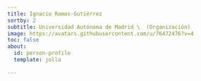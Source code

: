 ```yaml
---
title: Ignacio Ramos-Gutiérrez
sortby: 2
subtitle: Universidad Autónoma de Madrid \  (Organización)
image: https://avatars.githubusercontent.com/u/76472476?v=4
toc: false
about:
  id: person-profile
  template: jolla
 
---
```


:::{#person-profile}
:::




